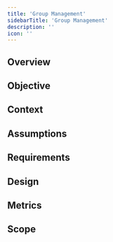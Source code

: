 ```yaml
---
title: 'Group Management'
sidebarTitle: 'Group Management'
description: ''
icon: ''
---
```


## Overview

## Objective

## Context

## Assumptions

## Requirements

## Design

## Metrics

## Scope